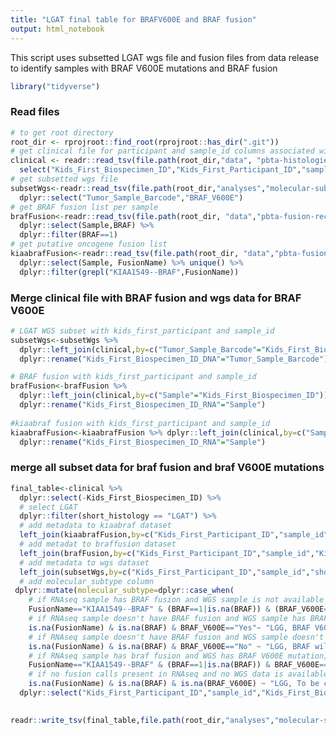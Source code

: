 ```yaml
---
title: "LGAT final table for BRAFV600E and BRAF fusion"
output: html_notebook
---
```


This script uses subsetted LGAT wgs file and fusion files from data release to identify samples with BRAF V600E mutations and BRAF fusion

```r
library("tidyverse")
```


### Read files
    
```r

# to get root directory
root_dir <- rprojroot::find_root(rprojroot::has_dir(".git"))
# get clinical file for participant and sample_id columns associated with bs_ids
clinical <- readr::read_tsv(file.path(root_dir,"data", "pbta-histologies.tsv")) %>%
  select("Kids_First_Biospecimen_ID","Kids_First_Participant_ID","sample_id","short_histology")
# get subsetted wgs file
subsetWgs<-readr::read_tsv(file.path(root_dir,"analyses","molecular-subtyping-LGAT","lgat-subset","LGAT_snv_subset.tsv")) %>% 
  dplyr::select("Tumor_Sample_Barcode","BRAF_V600E")
# get BRAF fusion list per sample
brafFusion<-readr::read_tsv(file.path(root_dir, "data","pbta-fusion-recurrently-fused-genes-bysample.tsv")) %>%
  dplyr::select(Sample,BRAF) %>%
  dplyr::filter(BRAF==1)
# get putative oncogene fusion list
kiaabrafFusion<-readr::read_tsv(file.path(root_dir, "data","pbta-fusion-putative-oncogenic.tsv")) %>%
  dplyr::select(Sample, FusionName) %>% unique() %>%
  dplyr::filter(grepl("KIAA1549--BRAF",FusionName))


```
    
### Merge clinical file with BRAF fusion and wgs data for BRAF V600E   
    
```r
# LGAT WGS subset with kids_first_participant and sample_id
subsetWgs<-subsetWgs %>% 
  dplyr::left_join(clinical,by=c("Tumor_Sample_Barcode"="Kids_First_Biospecimen_ID")) %>%
  dplyr::rename("Kids_First_Biospecimen_ID_DNA"="Tumor_Sample_Barcode")

# BRAF fusion with kids_first_participant and sample_id
brafFusion<-brafFusion %>% 
  dplyr::left_join(clinical,by=c("Sample"="Kids_First_Biospecimen_ID")) %>%
  dplyr::rename("Kids_First_Biospecimen_ID_RNA"="Sample")
  
#kiaabraf fusion with kids_first_participant and sample_id
kiaabrafFusion<-kiaabrafFusion %>% dplyr::left_join(clinical,by=c("Sample"="Kids_First_Biospecimen_ID")) %>%
  dplyr::rename("Kids_First_Biospecimen_ID_RNA"="Sample")

```
    
### merge all subset data for braf fusion and braf V600E mutations
    
```r

final_table<-clinical %>% 
  dplyr::select(-Kids_First_Biospecimen_ID) %>%
  # select LGAT
  dplyr::filter(short_histology == "LGAT") %>%
  # add metadata to kiaabraf dataset
  left_join(kiaabrafFusion,by=c("Kids_First_Participant_ID","sample_id","short_histology")) %>%
  # add metadat to braffusion dataset
  left_join(brafFusion,by=c("Kids_First_Participant_ID","sample_id","Kids_First_Biospecimen_ID_RNA","short_histology")) %>% 
  # add metadata to wgs dataset
  left_join(subsetWgs,by=c("Kids_First_Participant_ID","sample_id","short_histology")) %>%
  # add molecular_subtype column 
 dplyr::mutate(molecular_subtype=dplyr::case_when(
    # if RNAseq sample has BRAF fusion and WGS sample is not available or is present without BRAF V600E; a condition is.na(BRAF) is also used to capture instances where the sample was not selected in recurrent-fusion sample selection( for example progressive sample was not selected if a initial tumor RNAseq was found for that patient)
    FusionName=="KIAA1549--BRAF" & (BRAF==1|is.na(BRAF)) & (BRAF_V600E=="No"|is.na(BRAF_V600E)) ~"LGG, BRAF fusion",
    # if RNAseq sample doesn't have BRAF fusion and WGS sample has BRAF V600E
    is.na(FusionName) & is.na(BRAF) & BRAF_V600E=="Yes"~ "LGG, BRAF V600E",
    # if RNAseq sample doesn't have BRAF fusion and WGS sample doesn't have BRAF V600E
    is.na(FusionName) & is.na(BRAF) & BRAF_V600E=="No" ~ "LGG, BRAF wildtype",
    # if RNAseq sample has braf fusion and WGS has BRAF V600E mutation; a condition is.na(BRAF) is also used to capture instances where the sample was not selected in recurrent-fusion sample selection( for example progressive sample was not selected if a initial tumor RNAseq was found for that patient)
    FusionName=="KIAA1549--BRAF" & (BRAF==1|is.na(BRAF)) & BRAF_V600E=="Yes" ~"LGG, BRAF V600E/fusion",
    # if no fusion calls present in RNAseq and no WGS data is available
    is.na(FusionName) & is.na(BRAF) & is.na(BRAF_V600E) ~ "LGG, To be classified")) %>%
  dplyr::select("Kids_First_Participant_ID","sample_id","Kids_First_Biospecimen_ID_DNA","Kids_First_Biospecimen_ID_RNA","molecular_subtype")

                                                   
readr::write_tsv(final_table,file.path(root_dir,"analyses","molecular-subtyping-LGAT","results","lgat_subtyping.tsv"))


```
    
    
    
